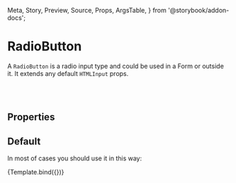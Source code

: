 <!---Badge.stories.mdx --->

  Meta,
  Story,
  Preview,
  Source,
  Props,
  ArgsTable,
} from '@storybook/addon-docs';


<Meta title="Components/Elements/RadioButton" component={RadioButton} />


# RadioButton

<Source language="jsx" code="import { RadioButton } from 'bycoders-ui-react'" />

A `RadioButton` is a radio input type and could be used in a Form or outside it. It extends
any default `HTMLInput` props.

<br></br>

## Properties

<ArgsTable of={RadioButton} />

## Default

In most of cases you should use it in this way:

<Preview>
  <Story
    name="Default"
    args={{
      label: 'Some Label',
      name: 'radio-name',
      caption: 'Some Caption',
    }}
  >
    {Template.bind({})}
  </Story>
</Preview>

<ArgsTable story="Default" />
